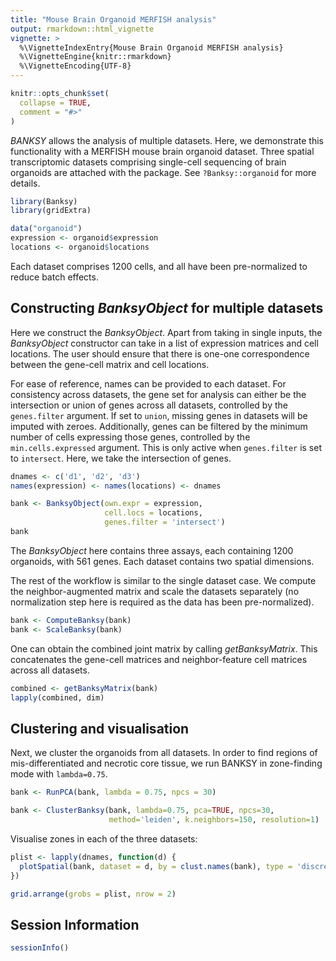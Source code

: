 ```yaml
---
title: "Mouse Brain Organoid MERFISH analysis"
output: rmarkdown::html_vignette
vignette: >
  %\VignetteIndexEntry{Mouse Brain Organoid MERFISH analysis}
  %\VignetteEngine{knitr::rmarkdown}
  %\VignetteEncoding{UTF-8}
---
```


```r
knitr::opts_chunk$set(
  collapse = TRUE,
  comment = "#>"
)
```

*BANKSY* allows the analysis of multiple datasets. Here, we demonstrate this 
functionality with a MERFISH mouse brain organoid dataset. Three spatial transcriptomic datasets comprising single-cell sequencing of brain
organoids are attached with the package. See `?Banksy::organoid` for more 
details. 

```r
library(Banksy)
library(gridExtra)

data("organoid")
expression <- organoid$expression
locations <- organoid$locations
```

Each dataset comprises 1200 cells, and all have been pre-normalized to reduce 
batch effects.

## Constructing *BanksyObject* for multiple datasets

Here we construct the *BanksyObject*. Apart from taking in single inputs, the *BanksyObject* constructor can take in a list of expression matrices and cell locations. The user should ensure that there is one-one correspondence 
between the gene-cell matrix and cell locations.

For ease of reference, names can be provided to each dataset. For consistency 
across datasets, the gene set for analysis can either be the intersection or 
union of genes across all datasets, controlled by the `genes.filter` argument. 
If set to `union`, missing genes in datasets will be imputed with zeroes. Additionally, genes can be filtered by the minimum number of cells expressing 
those genes, controlled by the `min.cells.expressed` argument. This is only 
active when `genes.filter` is set to `intersect`. Here, we take the intersection
of genes.

```r
dnames <- c('d1', 'd2', 'd3')
names(expression) <- names(locations) <- dnames

bank <- BanksyObject(own.expr = expression,
                     cell.locs = locations,
                     genes.filter = 'intersect')
bank
```

The *BanksyObject* here contains three assays, each containing 1200 organoids, 
with 561 genes. Each dataset contains two spatial dimensions.

The rest of the workflow is similar to the single dataset case. We compute
the neighbor-augmented matrix and scale the datasets separately (no 
normalization step here is required as the data has been pre-normalized).

```r
bank <- ComputeBanksy(bank)
bank <- ScaleBanksy(bank)
```

One can obtain the combined joint matrix by calling *getBanksyMatrix*. This 
concatenates the gene-cell matrices and neighbor-feature cell matrices across 
all datasets.

```r
combined <- getBanksyMatrix(bank)
lapply(combined, dim)
```

## Clustering and visualisation

Next, we cluster the organoids from all datasets. In order to find regions of 
mis-differentiated and necrotic core tissue, we run BANKSY in zone-finding
mode with `lambda=0.75`.

```r
bank <- RunPCA(bank, lambda = 0.75, npcs = 30)

bank <- ClusterBanksy(bank, lambda=0.75, pca=TRUE, npcs=30,
                      method='leiden', k.neighbors=150, resolution=1)

```

Visualise zones in each of the three datasets:

```r
plist <- lapply(dnames, function(d) {
  plotSpatial(bank, dataset = d, by = clust.names(bank), type = 'discrete', pt.size = 1)
})

grid.arrange(grobs = plist, nrow = 2)
```

## Session Information
```r
sessionInfo()
```

